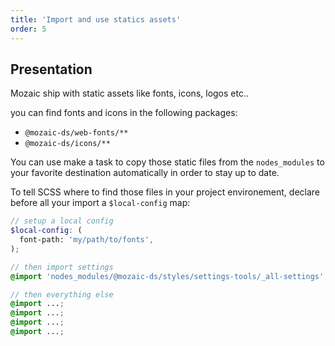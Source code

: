```yaml
---
title: 'Import and use statics assets'
order: 5
---
```


## Presentation

Mozaic ship with static assets like fonts, icons, logos etc..

you can find fonts and icons in the following packages:

- `@mozaic-ds/web-fonts/**`
- `@mozaic-ds/icons/**`

You can use make a task to copy those static files from the `nodes_modules` to your favorite destination automatically in order to stay up to date.

To tell SCSS where to find those files in your project environement, declare before all your import a `$local-config` map:

```scss
// setup a local config
$local-config: (
  font-path: 'my/path/to/fonts',
);

// then import settings
@import 'nodes_modules/@mozaic-ds/styles/settings-tools/_all-settings';

// then everything else
@import ...;
@import ...;
@import ...;
@import ...;
```

